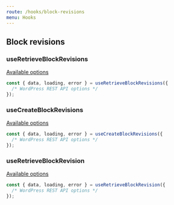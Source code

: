 ```yaml
---
route: /hooks/block-revisions
menu: Hooks
---
```


## Block revisions

### useRetrieveBlockRevisions

[Available options](https://developer.wordpress.org/rest-api/reference/wp_block-revisions/#retrieve-a-wp_block-revision)

```jsx
const { data, loading, error } = useRetrieveBlockRevisions({
  /* WordPress REST API options */
});
```

### useCreateBlockRevisions

[Available options](https://developer.wordpress.org/rest-api/reference/wp_block-revisions/#create-a-wp_block-revision)

```jsx
const { data, loading, error } = useCreateBlockRevisions({
  /* WordPress REST API options */
});
```

### useRetrieveBlockRevision

[Available options](https://developer.wordpress.org/rest-api/reference/wp_block-revisions/#retrieve-a-wp_block-revision-2)

```jsx
const { data, loading, error } = useRetrieveBlockRevision({
  /* WordPress REST API options */
});
```
